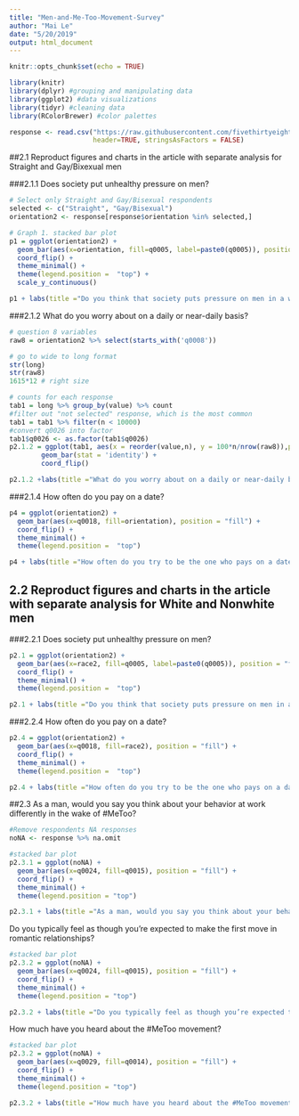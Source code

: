 ```yaml
---
title: "Men-and-Me-Too-Movement-Survey"
author: "Mai Le"
date: "5/20/2019"
output: html_document
---
```


```r
knitr::opts_chunk$set(echo = TRUE)
```

```r
library(knitr)
library(dplyr) #grouping and manipulating data
library(ggplot2) #data visualizations
library(tidyr) #cleaning data
library(RColorBrewer) #color palettes
```

```r
response <- read.csv("https://raw.githubusercontent.com/fivethirtyeight/data/master/masculinity-survey/raw-responses.csv",
                     header=TRUE, stringsAsFactors = FALSE)
```

##2.1 Reproduct figures and charts in the article with separate analysis for Straight and Gay/Bixexual men

###2.1.1 Does society put unhealthy pressure on men?
```r
# Select only Straight and Gay/Bisexual respondents
selected <- c("Straight", "Gay/Bisexual")
orientation2 <- response[response$orientation %in% selected,]

# Graph 1. stacked bar plot
p1 = ggplot(orientation2) + 
  geom_bar(aes(x=orientation, fill=q0005, label=paste0(q0005)), position = "fill") + 
  coord_flip() +
  theme_minimal() +
  theme(legend.position =  "top") +
  scale_y_continuous()

p1 + labs(title ="Do you think that society puts pressure on men in a way that is unhealthy or bad for them?", x = "Sexual Orientation", y = "Response Composition") + scale_fill_brewer(palette ="Spectral")

```

###2.1.2 What do you worry about on a daily or near-daily basis?
```r
# question 8 variables
raw8 = orientation2 %>% select(starts_with('q0008'))

# go to wide to long format
str(long)
str(raw8)
1615*12 # right size

# counts for each response 
tab1 = long %>% group_by(value) %>% count
#filter out "not selected" response, which is the most common
tab1 = tab1 %>% filter(n < 10000)
#convert q0026 into factor
tab1$q0026 <- as.factor(tab1$q0026)
p2.1.2 = ggplot(tab1, aes(x = reorder(value,n), y = 100*n/nrow(raw8)),position="fill") + 
        geom_bar(stat = 'identity') + 
        coord_flip()

p2.1.2 +labs(title ="What do you worry about on a daily or near-daily basis?", y = "Response composition", x = "Responses")
```

###2.1.4 How often do you pay on a date? 
```r
p4 = ggplot(orientation2) + 
  geom_bar(aes(x=q0018, fill=orientation), position = "fill") +
  coord_flip() +
  theme_minimal() +
  theme(legend.position =  "top")

p4 + labs(title ="How often do you try to be the one who pays on a date? ", x = "Response", y = "Response Composition") + scale_fill_brewer(palette ="Dark2")
```



## 2.2 Reproduct figures and charts in the article with separate analysis for White and Nonwhite men

###2.2.1 Does society put unhealthy pressure on men?
```r
p2.1 = ggplot(orientation2) + 
  geom_bar(aes(x=race2, fill=q0005, label=paste0(q0005)), position = "fill") + 
  coord_flip() +
  theme_minimal() +
  theme(legend.position =  "top")

p2.1 + labs(title ="Do you think that society puts pressure on men in a way that is unhealthy or bad for them?", x = "Race", y = "Response Composition") + scale_fill_brewer(palette ="Set2")

```

###2.2.4 How often do you pay on a date? 
```r
p2.4 = ggplot(orientation2) + 
  geom_bar(aes(x=q0018, fill=race2), position = "fill") +
  coord_flip() +
  theme_minimal() +
  theme(legend.position =  "top")

p2.4 + labs(title ="How often do you try to be the one who pays on a date? ", x = "Response", y = "Response composition") + scale_fill_brewer(palette ="Set3")
```

##2.3
As a man, would you say you think about your behavior at work differently in the
wake of #MeToo?
```r
#Remove respondents NA responses
noNA <- response %>% na.omit

#stacked bar plot
p2.3.1 = ggplot(noNA) + 
  geom_bar(aes(x=q0024, fill=q0015), position = "fill") + 
  coord_flip() +
  theme_minimal() +
  theme(legend.position = "top") 

p2.3.1 + labs(title ="As a man, would you say you think about your behavior at work differently in the wake of #MeToo?", x = "Relationship Status", y = "Response Composition") + scale_fill_brewer(palette ="Dark2")
```


Do you typically feel as though you’re expected to make the first move in romantic
relationships?
```r
#stacked bar plot
p2.3.2 = ggplot(noNA) + 
  geom_bar(aes(x=q0024, fill=q0015), position = "fill") + 
  coord_flip() +
  theme_minimal() +
  theme(legend.position = "top") 

p2.3.2 + labs(title ="Do you typically feel as though you’re expected to make the first move in romantic relationships?", x = "Relationship Status", y = "Response Composition") + scale_fill_brewer(palette ="Set2")
```

How much have you heard about the #MeToo movement?
```r
#stacked bar plot
p2.3.2 = ggplot(noNA) + 
  geom_bar(aes(x=q0029, fill=q0014), position = "fill") + 
  coord_flip() +
  theme_minimal() +
  theme(legend.position = "top") 

p2.3.2 + labs(title ="How much have you heard about the #MeToo movement?", x = "Education Level", y = "Response Composition") + scale_fill_brewer(palette ="Set1")
```
